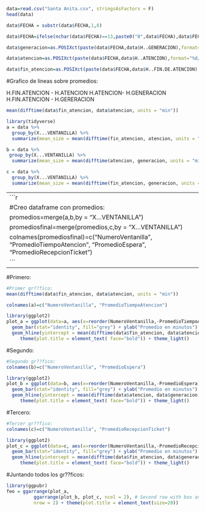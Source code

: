 
```r
data=read.csv("Santa Anita.csv", stringsAsFactors = F)
head(data)
```

```r
data$FECHA = substr(data$FECHA,1,8)
```

```r
data$FECHA=ifelse(nchar(data$FECHA)==13,paste0("0",data$FECHA),data$FECHA) 
```

```r
data$generacion=as.POSIXct(paste(data$FECHA,data$H..GENERACION),format="%d/%m/%y %H:%M:%S")
```

```r
data$atencion=as.POSIXct(paste(data$FECHA,data$H..ATENCION),format="%d/%m/%y %H:%M:%S")
```

```r
data$fin_atencion=as.POSIXct(paste(data$FECHA,data$H..FIN.DE.ATENCION),format="%d/%m/%y %H:%M:%S")
```


#Grafico de lineas sobre promedios:

H.FIN.ATENCION - H.ATENCION
H.ATENCION-  H.GENERACION 
H.FIN.ATENCION - H.GERERACION 
```r
mean(difftime(data$fin_atencion, data$atencion, units = "min"))
```
```r
library(tidyverse)
a = data %>%
  group_by(X...VENTANILLA) %>%
  summarize(mean_size = mean(difftime(fin_atencion, atencion, units = "min")))
```
```r
b = data %>%
 group_by(X...VENTANILLA) %>%
  summarize(mean_size = mean(difftime(atencion, generacion, units = "min")))
```
```r
c = data %>%
  group_by(X...VENTANILLA) %>%
  summarize(mean_size = mean(difftime(fin_atencion, generacion, units = "min")))
```

------------------------------
```r
#Creo dataframe con promedios:
promedios=merge(a,b,by = "X...VENTANILLA")
promediosfinal=merge(promedios,c,by = "X...VENTANILLA")
colnames(promediosfinal)=c("NumeroVentanilla", "PromedioTiempoAtencion", "PromedioEspera", "PromedioRecepcionTicket")
```
-----------------------------

#Primero:
```r
#Primer gr??fico:
mean(difftime(data$fin_atencion, data$atencion, units = "min"))
```
```r
colnames(a)=c("NumeroVentanilla", "PromedioTiempoAtencion")
```
```r
library(ggplot2)
plot_a = ggplot(data=a, aes(x=reorder(NumeroVentanilla,-PromedioTiempoAtencion), y=PromedioTiempoAtencion)) +
  geom_bar(stat="identity", fill="grey") + ylab("Promedio en minutos") + xlab("Municipalidades a nivel local") + coord_flip() +
  geom_hline(yintercept = mean(difftime(data$fin_atencion, data$atencion, units = "min")) ,linetype="dashed", color="red") + ggtitle("Promedio de tiempo de atencion") + 
     theme(plot.title = element_text( face="bold")) + theme_light()
```

#Segundo:
```r
#Segundo gr??fico:
colnames(b)=c("NumeroVentanilla", "PromedioEspera")
```

```r
library(ggplot2)
plot_b = ggplot(data=b, aes(x=reorder(NumeroVentanilla,-PromedioEspera), y=PromedioEspera)) +
  geom_bar(stat="identity", fill="grey") + ylab("Promedio en minutos") + xlab("Municipalidades a nivel local") + coord_flip() +
  geom_hline(yintercept = mean(difftime(data$atencion, data$generacion, units = "min")) ,linetype="dashed", color="red") + ggtitle("Promedio de espera hasta ser atendido") + 
     theme(plot.title = element_text( face="bold")) + theme_light()
```

#Tercero:
```r
#Tercer gr??fico:
colnames(c)=c("NumeroVentanilla", "PromedioRecepcionTicket")
```

```r
library(ggplot2)
plot_c = ggplot(data=c, aes(x=reorder(NumeroVentanilla,-PromedioRecepcionTicket), y=PromedioRecepcionTicket)) +
  geom_bar(stat="identity", fill="grey") + ylab("Promedio en minutos") + xlab("Municipalidades a nivel local") + coord_flip() +
  geom_hline(yintercept = mean(difftime(data$fin_atencion, data$generacion, units = "min")) ,linetype="dashed", color="red") + ggtitle("Promedio de espera desde la entrega del ticket hasta que finaliza la atencion") + 
     theme(plot.title = element_text( face="bold")) + theme_light()
```

#Juntando todos los gr??ficos:
```r
library(ggpubr)
feo = ggarrange(plot_a,                                                 # First row with scatter plot
          ggarrange(plot_b, plot_c, ncol = 2), # Second row with box and dot plots
          nrow = 2) + theme(plot.title = element_text(size=20))
```




